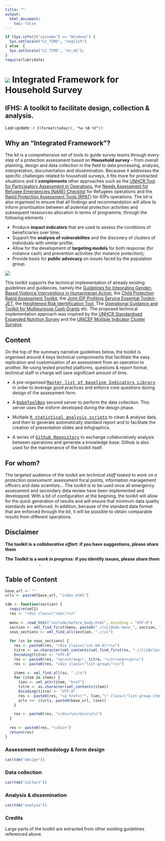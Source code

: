 ```yaml
---
title: ""
output:
  html_document:
    toc: false
---
```


```r
if (Sys.info()["sysname"] == "Windows") {
  Sys.setlocale("LC_TIME", "english")
} else  {
  Sys.setlocale("LC_TIME", "en_US");
}
require(lubridate)
```

<div class="jumbotron">

<h1>![](images/ifhs.png) Integrated Framework for Household Survey<br /></h1>
<h2>IFHS: A toolkit to facilitate design, collection & analysis.</h2>
<p>Last update : `r I(format(today(), "%e %B %Y"))`</p>
</div>


## Why an "Integrated Framework"?{#presentation}

The kit is a comprehensive set of tools to guide survey teams through every step of a protection assessment based on **Household survey** – from overall planning, design and data collection in the field to data processing, analysis, interpretation, documentation and dissemination. Becausse it addresses the specific challenges related to household surveys, it fits more for protracted situations and it **complements** other approaches such as the [UNHCR Tool for Participatory Assessment in Operations](http://www.unhcr.org/450e963f2.html), the [Needs Assessment for Refugee Emergencies (NARE) Checklist](https://emergency.unhcr.org/entry/50209) for Refugees operations and the [Rapid Protection Assessment Tools (RPAT)](http://www.globalprotectioncluster.org/en/tools-and-guidance/information-and-data-management.html) for IDPs operations. The kit is also organised to ensure that all findings and recommandation will allow to inform prioritisation between all potential protection activities  and subsequent ressources allocation in terms of programme, through the following elements :

 * Produce **impact indicators** that are used to assess the conditions of beneficiaries over time; 
 * Support the **analysis of vulnerabilites** and the discovery of clusters of individuals with similar profile; 
 * Allow for the development of **targeting models** for both response (for instance cash) and prevention activities (for instance protection);
 * Provide basis for **public advocacy** on issues faced by the population group. 

![](images/process.png)

This toolkit supports the technical implementation of already existing guidelines and guidances, namely the [Guidelines for Integrating Gender-Based Violence Interventions in Humanitarian Action](http://gbvguidelines.org/), the [Child Protection Rapid Assessment Toolkit](http://www.globalprotectioncluster.org/_assets/files/tools_and_guidance/info_data_management/CPRA_English-EN.pdf), the [Joint IDP Profiling Service Essential Toolkit- JET](http://jet.jips.org/), the [Heightened Risk Identification Tool](http://unhcr.org/4aa76c279.pdf), The [Operational Guidance and Toolkit for Multipurpose Cash Grants](http://www.cashlearning.org/downloads/operational-guidance-and-toolkit-for-multipurpose-cash-grants---web.pdf) etc. The proposed technical implementation approach was inspired by the [UNHCR Standardised Expanded Nutrition Survey](http://sens.unhcr.org) and the [UNICEF Multiple Indicator Cluster Surveys](http://mics.unicef.org/tools).


## Content
On the top of the summary narrative guidelines below, the toolkit is organised around 4 keys technical componnents that facilitate the easy replication and customisation of an assessment from an operation to another. Re-using tested proofed platforms, questions & report format, technical staff in charge will save significant amount of time.
<div class="note">
 * A pre-organised <kbd>[Master list of baseline Indicators Library](https://docs.google.com/spreadsheets/d/1zGnaLXouP9vTfjqVvUVOSfzeSkvpd63f8Z-zvqGJtNU)</kbd> in order to leverage good practices and enforce core questions during design of the assessment form.
 
 * A <kbd>[KoboToolBox](hhtps://kobo.unhcr.org)</kbd> secured server to perform the data collection. This server uses the xlsform developed during the design phase.
 
 * Multiple <kbd>[R statistical analysis scripts](https://github.com/unhcr/Integrated-framework-household-survey/code)</kbd> to clean & analyse data, and then to generate automatically standard report  and to facilitate the creation of presentation slides and infographics.
 
 * A series of <kbd>[Github Repository](https://github.com/unhcr/Integrated-framework-household-survey)</kbd> to exchange collaboratively analysis between operations and generate a knowledge base. Github is also used for the maintenance of the toolkit itself.
</div>

## For whom?

The targeted audience of the toolkit are *technical staff tasked to work on a protection assessment*: assessment focal points, information management officers and data scientists... The toolkit is to be used once all emergency assessment and secondary data review have been implemented and developped. With a bit of configuration at the begining, the toolkit will allow for the quick generation of results and will ensure that minimum data quality standards are enforced. In addition, because of the standard data format that are enforced through the kit, it will be possible to obtain comparable results from different operations.

<div class="alert alert-warning" style="font-weight: bold;">## Disclaimer
  <p>The toolkit is a *collaborative effort*: if you have suggestions, please share them <a href="https://github.com/unhcr/Integrated-framework-household-survey/issues" style="color: white;">through this link</a>.</p>
  <p>The Toolkit is a *work in progress*: if you identify issues, please share them <a href="https://github.com/unhcr/Integrated-framework-household-survey/issues" style="color: white;">through this link</a>.</p>
</div>

## Table of Content{#tdm}


```r
base_url <- ""
urls <- paste0(base_url, "index.html")

tdm <- function(section) {
  require(xml2)
  res <- "<div class=\"row\">\n"
  
  menu <- read_html("include/before_body.html", encoding = "UTF-8")
  section <- xml_find_first(menu, paste0(".//ul[@id='menu_", section, "']"))
  sous_sections <- xml_find_all(section, ".//ul")
  
  for (ss in sous_sections) {
    res <- paste0(res, "<div class=\"col-md-4\">\n")
    titre <- as.character(xml_contents(xml_find_first(ss, ".//li[@class='dropdown-header']")))
    Encoding(titre) <- "UTF-8"
    res <- paste0(res, "<p><strong>", titre, "</strong></p>\n")
    res <- paste0(res, "<div class=\"list-group\">\n")
    
    items <- xml_find_all(ss, ".//a")
    for (item in items) {
      lien <- xml_attr(item, "href")
      titre <- as.character(xml_contents(item))
      Encoding(titre) <- "UTF-8"
      res <- paste0(res, "<a href=\"", lien,"\" class=\"list-group-item\">", titre, "</a>\n")
      urls <<- c(urls, paste0(base_url, lien))
    }

    res <- paste0(res, "</div>\n</div>\n\n")
  }
  
  res <- paste0(res, "</div>")
  return(res)
}
```

### Assessment methodology & form design

```r
cat(tdm("design"))
```


### Data collection

```r
cat(tdm("collect"))
```

### Analysis & dissemination

```r
cat(tdm("analyse"))
```

### Credits

Large parts of the toolkit are extracted from other existing guidelines referenced above. 

